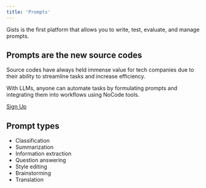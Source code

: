 ```yaml
---
title: 'Prompts'
---
```


Gists is the first platform that allows you to write, test, evaluate, and manage prompts.

## Prompts are the new source codes

Source codes have always held immense value for tech companies due to their ability to streamline tasks and increase efficiency.

With LLMs, anyone can automate tasks by formulating prompts and integrating them into workflows using NoCode tools.

[Sign Up](https://app.gists.ai/sign_in)

## Prompt types

- Classification
- Summarization
- Information extraction
- Question answering
- Style editing
- Brainstorming
- Translation